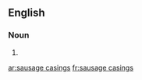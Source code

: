 ==English==

===Noun===
{{head|en}}

# {{plural of|sausage casing}}

[[ar:sausage casings]]
[[fr:sausage casings]]